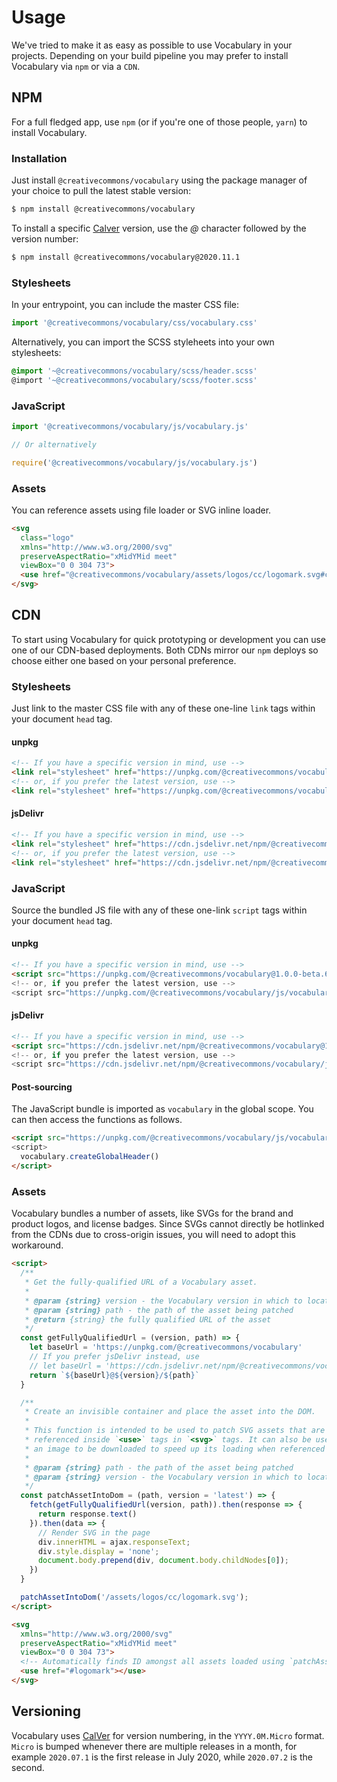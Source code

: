
<Meta title="Hello/Usage" />

# Usage

We've tried to make it as easy as possible to use Vocabulary in your projects. Depending on your build pipeline you
may prefer to install Vocabulary via `npm` or via a `CDN`.

## NPM

For a full fledged app, use `npm` (or if you're one of those people, `yarn`) to install Vocabulary.

### Installation

Just install `@creativecommons/vocabulary` using the package manager of your choice to pull the latest stable version:

```bash
$ npm install @creativecommons/vocabulary
```

To install a specific [Calver](https://calver.org/) version, use the *@* character followed by the version number:

```bash
$ npm install @creativecommons/vocabulary@2020.11.1
```

### Stylesheets

In your entrypoint, you can include the master CSS file:

```js
import '@creativecommons/vocabulary/css/vocabulary.css'
```

Alternatively, you can import the SCSS styleheets into your own stylesheets:

```scss
@import '~@creativecommons/vocabulary/scss/header.scss'
@import '~@creativecommons/vocabulary/scss/footer.scss'
```

### JavaScript

```JavaScript
import '@creativecommons/vocabulary/js/vocabulary.js'

// Or alternatively

require('@creativecommons/vocabulary/js/vocabulary.js')
```

### Assets

You can reference assets using file loader or SVG inline loader.

```html
<svg
  class="logo"
  xmlns="http://www.w3.org/2000/svg"
  preserveAspectRatio="xMidYMid meet"
  viewBox="0 0 304 73">
  <use href="@creativecommons/vocabulary/assets/logos/cc/logomark.svg#creativecommons"></use>
</svg>
```

## CDN

To start using Vocabulary for quick prototyping or development you can use one of our CDN-based deployments. Both CDNs
mirror our `npm` deploys so choose either one based on your personal preference.

### Stylesheets

Just link to the master CSS file with any of these one-line `link` tags within your document `head` tag.

#### unpkg

```html
<!-- If you have a specific version in mind, use -->
<link rel="stylesheet" href="https://unpkg.com/@creativecommons/vocabulary@2020.11.1/css/vocabulary.css">
<!-- or, if you prefer the latest version, use -->
<link rel="stylesheet" href="https://unpkg.com/@creativecommons/vocabulary/css/vocabulary.css">
```

#### jsDelivr

```html
<!-- If you have a specific version in mind, use -->
<link rel="stylesheet" href="https://cdn.jsdelivr.net/npm/@creativecommons/vocabulary@2020.11.1/css/vocabulary.css">
<!-- or, if you prefer the latest version, use -->
<link rel="stylesheet" href="https://cdn.jsdelivr.net/npm/@creativecommons/vocabulary/css/vocabulary.css">
```

### JavaScript

Source the bundled JS file with any of these one-link `script` tags within your document `head` tag.

#### unpkg

```html
<!-- If you have a specific version in mind, use -->
<script src="https://unpkg.com/@creativecommons/vocabulary@1.0.0-beta.6/js/vocabulary.js">
<!-- or, if you prefer the latest version, use -->
<script src="https://unpkg.com/@creativecommons/vocabulary/js/vocabulary.js">
```

#### jsDelivr

```html
<!-- If you have a specific version in mind, use -->
<script src="https://cdn.jsdelivr.net/npm/@creativecommons/vocabulary@1.0.0-beta.6/js/vocabulary.js">
<!-- or, if you prefer the latest version, use -->
<script src="https://cdn.jsdelivr.net/npm/@creativecommons/vocabulary/js/vocabulary.js">
```

#### Post-sourcing

The JavaScript bundle is imported as `vocabulary` in the global scope. You can then access the functions as follows.

```html
<script src="https://unpkg.com/@creativecommons/vocabulary/js/vocabulary.js">
<script>
  vocabulary.createGlobalHeader()
</script>
```

### Assets

Vocabulary bundles a number of assets, like SVGs for the brand and product logos, and license badges. Since SVGs cannot directly be hotlinked from the CDNs due to cross-origin issues, you will need to adopt this workaround.

```html
<script>
  /**
   * Get the fully-qualified URL of a Vocabulary asset.
   *
   * @param {string} version - the Vocabulary version in which to locate the asset
   * @param {string} path - the path of the asset being patched
   * @return {string} the fully qualified URL of the asset
   */
  const getFullyQualifiedUrl = (version, path) => {
    let baseUrl = 'https://unpkg.com/@creativecommons/vocabulary'
    // If you prefer jsDelivr instead, use
    // let baseUrl = 'https://cdn.jsdelivr.net/npm/@creativecommons/vocabulary'
    return `${baseUrl}@${version}/${path}`
  }

  /**
   * Create an invisible container and place the asset into the DOM.
   *
   * This function is intended to be used to patch SVG assets that are later
   * referenced inside `<use>` tags in `<svg>` tags. It can also be used to force
   * an image to be downloaded to speed up its loading when referenced again.
   *
   * @param {string} path - the path of the asset being patched
   * @param {string} version - the Vocabulary version in which to locate the asset
   */
  const patchAssetIntoDom = (path, version = 'latest') => {
    fetch(getFullyQualifiedUrl(version, path)).then(response => {
      return response.text()
    }).then(data => {
      // Render SVG in the page
      div.innerHTML = ajax.responseText;
      div.style.display = 'none';
      document.body.prepend(div, document.body.childNodes[0]);
    })
  }

  patchAssetIntoDom('/assets/logos/cc/logomark.svg');
</script>

<svg
  xmlns="http://www.w3.org/2000/svg"
  preserveAspectRatio="xMidYMid meet"
  viewBox="0 0 304 73">
  <!-- Automatically finds ID amongst all assets loaded using `patchAssetIntoDom()` -->
  <use href="#logomark"></use>
</svg>
```

## Versioning

Vocabulary uses [CalVer](https://calver.org/) for version numbering, in the `YYYY.0M.Micro` format. `Micro` is bumped whenever there are multiple releases in a month, for example `2020.07.1` is the first release in July 2020, while `2020.07.2` is the second.
